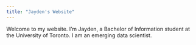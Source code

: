 ```yaml
---
title: "Jayden's Website"
---
```


Welcome to my website. I'm Jayden, a Bachelor of Information student at the University of Toronto. I am an emerging data scientist.
